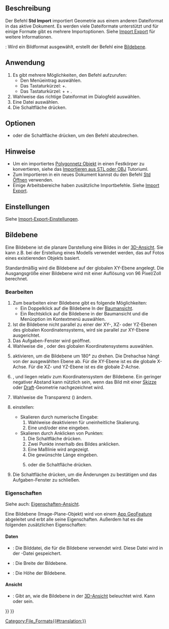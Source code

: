 <languages/>

{{Docnav/de
|[[Std_Revert/de|Zurücksetzen]]
|[[Std_Export/de|Export]]
|[[Std_File_Menu/de|Std Menü Datei]]
|IconL=Std_Revert.svg
|IconR=Std_Export.svg
|IconC=Freecad.svg
}}

{{GuiCommand/de
|Name=Std Import
|Name/de=Std Import
|MenuLocation=Datei → Importieren…
|Workbenches=Alle
|Shortcut={{KEY|Strg}} + {{KEY|Shift}} + {{KEY|I}}
|SeeAlso=[[Std_Open/de|Std Öffnen]], [[Import_Export/de|Import Export]], [[Import_Export_Preferences/de|Import Export Einstellungen]]
}}

<span id="Description"></span>
==Beschreibung==

Der Befehl '''Std Import''' importiert Geometrie aus einem anderen Dateiformat in das aktive Dokument. Es werden viele Dateiformate unterstützt und für einige Formate gibt es mehrere Importoptionen. Siehe [[Import_Export/de|Import Export]] für weitere Informationen.

{{Version/de|0.21}}: Wird ein Bildformat ausgewählt, erstellt der Befehl eine [[#Bildebene|Bildebene]].

<span id="Usage"></span>
==Anwendung==

# Es gibt mehrere Möglichkeiten, den Befehl aufzurufen:
#* Den Menüeintrag {{MenuCommand|Datei → [[Image:Std_Import.svg|16px]] Importieren…}} auswählen.
#* Das Tastaturkürzel: {{KEY|Ctrl}}+{{KEY|I}}. {{VersionMinus/de|1.0}}
#* Das Tastaturkürzel: {{KEY|Ctrl}} + {{KEY|Shift}} + {{KEY|I}}. {{Version/de|1.1}}
# Wahlweise das richtige Dateiformat im Dialogfeld auswählen.
# Eine Datei auswählen.
# Die Schaltfläche {{Button|Öffnen}} drücken.

<span id="Options"></span>
==Optionen==

* {{KEY|Esc}} oder die Schaltfläche {{Button|Abbrechen}} drücken, um den Befehl abzubrechen.

<span id="Notes"></span>
==Hinweise==

* Um ein importiertes [[Mesh_Workbench/de|Polygonnetz Objekt]] in einen Festkörper zu konvertieren, siehe das [[Import_from_STL_or_OBJ/de|Importieren aus STL oder OBJ]] Tutoriuml.
* Zum Importieren in ein neues Dokument kannst du den Befehl [[Std_Open/de|Std Öffnen]] verwenden.
* Einige Arbeitsbereiche haben zusätzliche Importbefehle. Siehe [[Import_Export/de|Import Export]].

<span id="Preferences"></span>
==Einstellungen==

Siehe [[Import_Export_Preferences/de|Import-Export-Einstellungen]].

<span id="Image_Plane"></span>
==Bildebene==

Eine Bildebene ist die planare Darstellung eine Bildes in der [[3D_View/de|3D-Ansicht]]. Sie kann z.B. bei der Erstellung eines Modells verwendet werden, das auf Fotos eines existierenden Objekts basiert.

Standardmäßig wird die Bildebene auf der globalen XY-Ebene angelegt. Die Ausgangsgröße einer Bildebene wird mit einer Auflösung von 96 Pixel/Zoll berechnet.

<span id="Edit"></span>
===Bearbeiten===

# Zum bearbeiten einer Bildebene gibt es folgende Möglichkeiten:
#* Ein Doppelklick auf die Bildebene In der [[Tree_View/de|Baumansicht]].
#* Ein Rechtsklick auf die Bildebene in der Baumansicht und die Menüoption {{MenuCommand|[[Image:Image-scaling.svg|16px]] Bild ändern}} im Kontextmenü auswählen.
# Ist die Bildebene nicht parallel zu einer der XY-, XZ- oder YZ-Ebenen des globalen Koordinatensystems, wird sie parallel zur XY-Ebene ausgerichtet.
# Das Aufgaben-Fenster {{MenuCommand|Bildebenen-Einstellungen}} wird geöffnet.
# Wahlweise die {{MenuCommand|XY-Ebene}}, {{MenuCommand|XZ-Ebene}} oder {{MenuCommand|YZ-Ebene}} des globalen Koordinatensystems auswählen.
# {{MenuCommand|Richtung umkehren}} aktivieren, um die Bildebene um 180° zu drehen. Die Drehachse hängt von der ausgewählten Ebene ab. Für die XY-Ebene ist es die globale X-Achse. Für die XZ- und YZ-Ebene ist es die globale Z-Achse.
# {{MenuCommand|Offset}}, {{MenuCommand|X-Abstand}} und {{MenuCommand|Y-Abstand}} liegen relativ zum Koordinatensystem der Bildebene. Ein geringer negativer Abstand kann nützlich sein, wenn das Bild mit einer [[Sketcher_Workbench/de|Skizze]] oder [[Draft_Workbench/de|Draft]]-Geometrie nachgezeichnet wird.
# Wahlweise die Transparenz ({{MenuCommand|Transparency}}) ändern.
# {{MenuCommand|Bildgröße}} einstellen:
#* Skalieren durch numerische Eingabe:
#*# Wahlweise {{MenuCommand|Seitenverhältnis beibehalten}} deaktivieren für uneinheitliche Skalierung.
#*# Eine {{MenuCommand|Breite}} und/oder eine {{MenuCommand|Höhe}} eingeben. 
#* Skalieren durch Anklicken von Punkten:
#*# Die Schaltfläche {{Button|Kalibrieren}} drücken.
#*# Zwei Punkte innerhalb des Bildes anklicken.
#*# Eine Maßlinie wird angezeigt.
#*# Die gewünschte Länge eingeben.
#*# {{KEY|Enter}} oder die Schaltfläche {{Button|Übernehmen}} drücken.
# Die Schaltfläche {{Button|OK}} drücken, um die Änderungen zu bestätigen und das Aufgaben-Fenster zu schließen.

<span id="Properties"></span>
===Eigenschaften===

Siehe auch: [[Property_View/de|Eigenschaften-Ansicht]].

Eine Bildebene (Image-Plane-Objekt) wird von einem [[App_GeoFeature/de|App GeoFeature]] abgeleitet und erbt alle seine Eigenschaften. Außerdem hat es die folgenden zusätzlichen Eigenschaften:

<span id="Data"></span>
====Daten====

{{TitleProperty|Image Plane}}

* {{PropertyData/de|Image File|FileIncluded}}: Die Bilddatei, die für die Bildebene verwendet wird. Diese Datei wird in der {{FileName|.FCStd}}-Datei gespeichert.
* {{PropertyData/de|XSize|Length}}: Die Breite der Bildebene.
* {{PropertyData/de|YSize|Length}}: Die Höhe der Bildebene.

<span id="View"></span>
====Ansicht====

{{TitleProperty|Object Style}}

* {{PropertyView/de|Lighting|Enumeration}}: Gibt an, wie die Bildebene in der [[3D_View/de|3D-Ansicht]] beleuchtet wird. Kann {{value|Two side}} oder {{value|One side}} sein.


{{Docnav/de
|[[Std_Revert/de|Zurücksetzen]]
|[[Std_Export/de|Export]]
|[[Std_File_Menu/de|Std Menü Datei]]
|IconL=Std_Revert.svg
|IconR=Std_Export.svg
|IconC=Freecad.svg
}}

{{Std_Base_navi{{#translation:}}}}
{{Userdocnavi{{#translation:}}}}
[[Category:File_Formats{{#translation:}}]]
